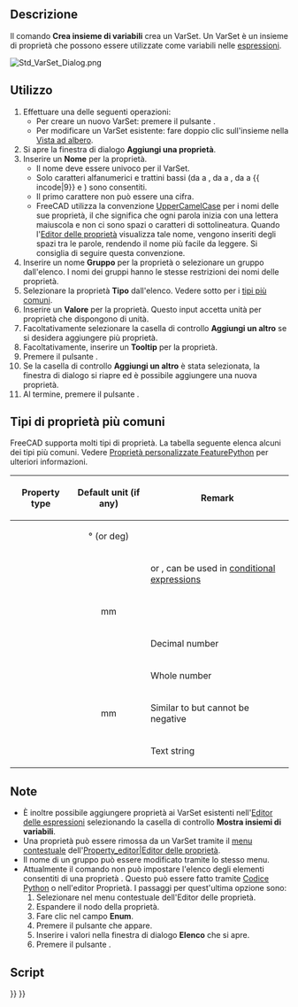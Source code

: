 <languages/>

{{Docnav/it
|[[Std_LinkImportAll/it|Importa tutti i link]]
|[[Std_Expressions/it|Espressioni]]
|[[Std_Base/it|Std Base]]
|IconL=Std_LinkImportAll.svg
|IconR=
|IconC=Freecad.svg
}}

{{GuiCommand/it
|Name=Std VarSet
|Name=Std Crea insieme di variabili
|Workbenches=Tutti
|Version=1.0
|SeeAlso=[[Spreadsheet_Workbench/it|Spreadsheet]], [[DynamicData_Workbench/it|DynamicData]]
}}

<span id="Description"></span>
== Descrizione ==

Il comando '''Crea insieme di variabili''' crea un VarSet. Un VarSet è un insieme di proprietà che possono essere utilizzate come variabili nelle [[Expressions/it|espressioni]].

[[Image:Std_VarSet_Dialog.png]]
{{Caption|La finestra di dialogo Aggiungi una proprietà}}

<span id="Usage"></span>
== Utilizzo ==

# Effettuare una delle seguenti operazioni:
#* Per creare un nuovo VarSet: premere il pulsante {{Button|[[Image:Std_VarSet.svg|16px]] [[Std_VarSet/it|Crea un insieme di variabili]]}}.
#* Per modificare un VarSet esistente: fare doppio clic sull'insieme nella [[Tree_view/it|Vista ad albero]].
# Si apre la finestra di dialogo '''Aggiungi una proprietà'''.
# Inserire un '''Nome''' per la proprietà.
#* Il nome deve essere univoco per il VarSet.
#* Solo caratteri alfanumerici e trattini bassi (da {{incode|A}} a {{incode|Z}}, da {{incode|a}} a {{incode|z}}, da {{incode|0}} a {{ incode|9}} e {{incode|_}}) sono consentiti.
#* Il primo carattere non può essere una cifra.
#* FreeCAD utilizza la convenzione [https://en.wikipedia.org/wiki/Camel_case UpperCamelCase] ​​per i nomi delle sue proprietà, il che significa che ogni parola inizia con una lettera maiuscola e non ci sono spazi o caratteri di sottolineatura. Quando l'[[Property_editor/it|Editor delle proprietà]] visualizza tale nome, vengono inseriti degli spazi tra le parole, rendendo il nome più facile da leggere. Si consiglia di seguire questa convenzione.
# Inserire un nome '''Gruppo''' per la proprietà o selezionare un gruppo dall'elenco. I nomi dei gruppi hanno le stesse restrizioni dei nomi delle proprietà.
# Selezionare la proprietà '''Tipo''' dall'elenco. Vedere sotto per i [[#Tipi_di_proprietà_più̠_comuni|tipi più comuni]].
# Inserire un '''Valore''' per la proprietà. Questo input accetta unità per proprietà che dispongono di unità.
# Facoltativamente selezionare la casella di controllo '''Aggiungi un altro''' se si desidera aggiungere più proprietà.
# Facoltativamente, inserire un '''Tooltip''' per la proprietà.
# Premere il pulsante {{Button|OK}}.
# Se la casella di controllo '''Aggiungi un altro''' è stata selezionata, la finestra di dialogo si riapre ed è possibile aggiungere una nuova proprietà.
# Al termine, premere il pulsante {{Button|Annulla}}.

<span id="Common_property_types"></span>
== Tipi di proprietà più comuni ==

FreeCAD supporta molti tipi di proprietà. La tabella seguente elenca alcuni dei tipi più comuni. Vedere [[FeaturePython_Custom_Properties/it|Proprietà personalizzate FeaturePython]] per ulteriori informazioni.

{| class="wikitable"
|-
! Property type !! Default unit (if any) !! Remark
|-
| {{Incode|App::PropertyAngle}} || style="text-align:center;" | ° (or deg) ||
|-
| {{Incode|App::PropertyBool}} ||  || {{TRUE}} or {{FALSE}}, can be used in [[Expressions#Conditional_expressions|conditional expressions]]
|-
| {{Incode|App::PropertyDistance}} || style="text-align:center;" | mm ||
|-
| {{Incode|App::PropertyFloat}} ||  || Decimal number
|-
| {{Incode|App::PropertyInteger}} ||  || Whole number
|-
| {{Incode|App::PropertyLength}} || style="text-align:center;" | mm || Similar to {{Incode|App::PropertyDistance}} but cannot be negative
|-
| {{Incode|App::PropertyString}} ||  || Text string
|}

<span id="Notes"></span>
== Note ==

* È inoltre possibile aggiungere proprietà ai VarSet esistenti nell'[[Expressions/it|Editor delle espressioni]] selezionando la casella di controllo '''Mostra insiemi di variabili'''.
* Una proprietà può essere rimossa da un VarSet tramite il [[Property_editor/it#Context_menu|menu contestuale]] dell'[[Property_editor/it|Property_editor|Editor delle proprietà]].
* Il nome di un gruppo può essere modificato tramite lo stesso menu.
* Attualmente il comando  non può impostare l'elenco degli elementi consentiti di una proprietà {{Incode|App::PropertyEnumeration}}. Questo può essere fatto tramite [[FeaturePython_Custom_Properties/it#App::PropertyEnumeration|Codice Python]] o nell'editor Proprietà. I passaggi per quest'ultima opzione sono:
*# Selezionare {{MenuCommand|Mostra nascosti}} nel menu contestuale dell'Editor delle proprietà.
*# Espandere il nodo della proprietà.
*# Fare clic nel campo '''Enum'''.
*# Premere il pulsante {{Button|...}} che appare.
*# Inserire i valori nella finestra di dialogo '''Elenco''' che si apre.
*# Premere il pulsante {{Button|OK}}.

<span id="Scripting"></span>
== Script ==

{{Code|code=
import FreeCAD as App

doc = App.ActiveDocument

var_set = doc.addObject("App::VarSet", "VarSetName")
var_set.addProperty("App::PropertyInteger", "MyNumber")  # Property is added to the Base group.
var_set.MyNumber = 123
var_set.addProperty("App::PropertyString", "MyText", group="SomeGroup", doc="Some tooltip information")
var_set.MyText = "Abc"

doc.recompute()
}}


{{Docnav/it
|[[Std_LinkImportAll/it|Importa tutti i link]]
|[[Std_Expressions/it|Espressioni]]
|[[Std_Base/it|Std Base]]
|IconL=Std_LinkImportAll.svg
|IconR=
|IconC=Freecad.svg
}}

{{Std_Base_navi{{#translation:}}}}
{{Userdocnavi{{#translation:}}}}
